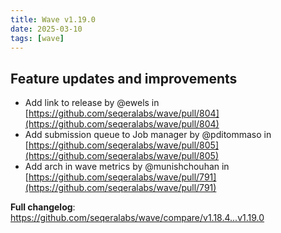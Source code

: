```yaml
---
title: Wave v1.19.0
date: 2025-03-10
tags: [wave]
---
```


## Feature updates and improvements

- Add link to release by @ewels in [https://github.com/seqeralabs/wave/pull/804](https://github.com/seqeralabs/wave/pull/804)
- Add submission queue to Job manager by @pditommaso in [https://github.com/seqeralabs/wave/pull/805](https://github.com/seqeralabs/wave/pull/805)
- Add arch in wave metrics by @munishchouhan in [https://github.com/seqeralabs/wave/pull/791](https://github.com/seqeralabs/wave/pull/791)

**Full changelog**: https://github.com/seqeralabs/wave/compare/v1.18.4...v1.19.0
